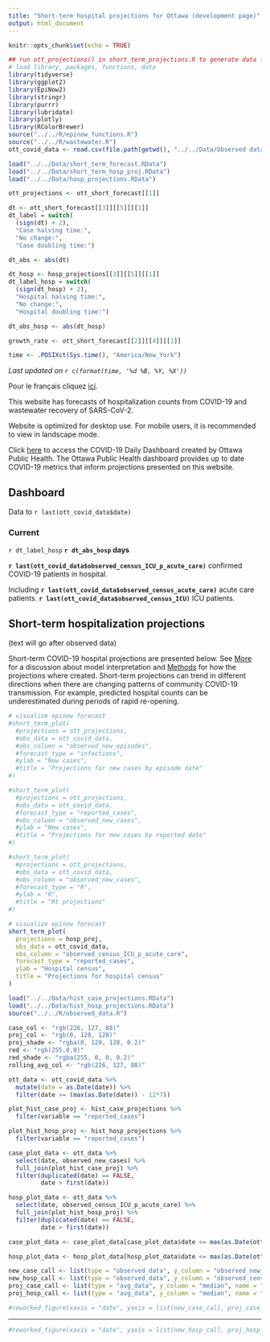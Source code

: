 ```yaml
---
title: "Short-term hospital projections for Ottawa (development page)"
output: html_document
---
```


```r
knitr::opts_chunk$set(echo = TRUE)
```

```r
## run ott_projections() in short_term_projections.R to generate data for plots
# load library, packages, functions, data
library(tidyverse)
library(ggplot2)
library(EpiNow2)
library(stringr)
library(purrr)
library(lubridate)
library(plotly)
library(RColorBrewer)
source("../../R/epinow_functions.R")
source("../../R/wastewater.R")
ott_covid_data <- read.csv(file.path(getwd(), "../../Data/Observed data/OPH_Observed_COVID_Data.csv"))

load("../../Data/short_term_forecast.RData")
load("../../Data/short_term_hosp_proj.RData")
load("../../Data/hosp_projections.RData")

ott_projections <- ott_short_forecast[[1]]

dt <- ott_short_forecast[[3]][[5]][[1]]
dt_label = switch( 
  (sign(dt) + 2),
  "Case halving time:",
  "No change:",
  "Case doubling time:")

dt_abs <- abs(dt)

dt_hosp <- hosp_projections[[3]][[5]][[1]]
dt_label_hosp = switch( 
  (sign(dt_hosp) + 2),
  "Hospital halving time:",
  "No change:",
  "Hospital doubling time:")

dt_abs_hosp <- abs(dt_hosp)

growth_rate <- ott_short_forecast[[2]][[4]][[1]]

time <- .POSIXct(Sys.time(), "America/New_York")


```

_Last updated on `r c(format(time, '%d %B, %Y, %X'))`_

Pour le français cliquez [ici](https://613covid.ca/fr/). 

This website has forecasts of hospitalization counts from COVID-19 and wastewater recovery of SARS-CoV-2.

Website is optimized for desktop use. For mobile users, it is recommended to view in landscape mode. 

Click [here](https://www.ottawapublichealth.ca/en/reports-research-and-statistics/daily-covid19-dashboard.aspx) to access the COVID-19 Daily Dashboard created by Ottawa Public Health. The Ottawa Public Health dashboard provides up to date COVID-19 metrics that inform projections presented on this website. 

## Dashboard 

Data to `r last(ott_covid_data$date)`

### Current

`r dt_label_hosp` **`r dt_abs_hosp` days**

**`r last(ott_covid_data$observed_census_ICU_p_acute_care)`** confirmed COVID-19 patients in hospital.

Including **`r last(ott_covid_data$observed_census_acute_care)`** acute care patients. **`r last(ott_covid_data$observed_census_ICU)`** ICU patients.

## Short-term hospitalization projections

(text will go after observed data)

Short-term COVID-19 hospital projections are presented below. See [More](more) for a discussion about model interpretation and [Methods](methods) for how the projections where created. Short-term projections can trend in different directions when there are changing patterns of community COVID-19 transmission. For example, predicted hospital counts can be underestimated during periods of rapid re-opening.

```r
# visualize epinow forecast
#short_term_plot(
  #projections = ott_projections,
  #obs_data = ott_covid_data,
  #obs_column = "observed_new_episodes",
  #forecast_type = "infections",
  #ylab = "New cases",
  #title = "Projections for new cases by episode date"
#)

#short_term_plot(
  #projections = ott_projections,
  #obs_data = ott_covid_data,
  #forecast_type = "reported_cases",
  #obs_column = "observed_new_cases",
  #ylab = "New cases",
  #title = "Projections for new cases by reported date"
#)

#short_term_plot(
  #projections = ott_projections,
  #obs_data = ott_covid_data,
  #obs_column = "observed_new_cases",
  #forecast_type = "R",
  #ylab = "R",
  #title = "Rt projections"
#)
```

```r
# visualize epinow forecast
short_term_plot(
  projections = hosp_proj,
  obs_data = ott_covid_data,
  obs_column = "observed_census_ICU_p_acute_care",
  forecast_type = "reported_cases",
  ylab = "Hospital census",
  title = "Projections for hospital census"
)
```

```r
load("../../Data/hist_case_projections.RData")
load("../../Data/hist_hosp_projections.RData")
source("../../R/observed_data.R")

case_col <- "rgb(226, 127, 88)"
proj_col <- "rgb(0, 128, 128)"
proj_shade <- "rgba(0, 128, 128, 0.2)"
red <- "rgb(255,0,0)"
red_shade <- "rgba(255, 0, 0, 0.2)"
rolling_avg_col <- "rgb(226, 127, 88)"

ott_data <- ott_covid_data %>%
  mutate(date = as.Date(date)) %>%
  filter(date >= (max(as.Date(date)) - 12*7))

plot_hist_case_proj <- hist_case_projections %>%
  filter(variable == "reported_cases")

plot_hist_hosp_proj <- hist_hosp_projections %>%
  filter(variable == "reported_cases")

case_plot_data <- ott_data %>%
  select(date, observed_new_cases) %>%
  full_join(plot_hist_case_proj) %>%
  filter(duplicated(date) == FALSE,
         date > first(date))

hosp_plot_data <- ott_data %>%
  select(date, observed_census_ICU_p_acute_care) %>%
  full_join(plot_hist_hosp_proj) %>%
  filter(duplicated(date) == FALSE,
         date > first(date))

case_plot_data <- case_plot_data[case_plot_data$date <= max(as.Date(ott_data$date)),]

hosp_plot_data <- hosp_plot_data[hosp_plot_data$date <= max(as.Date(ott_data$date)),]

new_case_call <- list(type = "observed_data", y_column = "observed_new_cases", name = "Observed historic new cases", short_name = "Daily cases", color = case_col, opacity = 0.5)
new_hosp_call <- list(type = "observed_data", y_column = "observed_census_ICU_p_acute_care", name = "Observed historic hospital census", short_name = "Hospital census", color = case_col, opacity = 0.5)
proj_case_call <- list(type = "avg_data", y_column = "median", name = "Historic projected new cases", short_name = "projections", color = proj_col, width = 4)
proj_hosp_call <- list(type = "avg_data", y_column = "median", name = "Historic projected hospital census", short_name = "projections", color = proj_col, width = 4)
```

```r
#reworked_figure(xaxis = "date", yaxis = list(new_case_call, proj_case_call), error_bands = TRUE, error_data = c("upper_90", "lower_90"), error_col = proj_shade, titles = c(y = "New cases", x = "Date", title = "Predictive model performance: historical comparison of projections to observed new cases"), data = case_plot_data, ticks = FALSE)
```

---

```r
#reworked_figure(xaxis = "date", yaxis = list(new_hosp_call, proj_hosp_call), error_bands = TRUE, error_data = c("upper_90", "lower_90"), error_col = proj_shade, titles = c(y = "Hospital census", x = "Date", title = "Predictive model performance: historical comparison of projections to observed hospital census"), data = hosp_plot_data, ticks = FALSE)
```